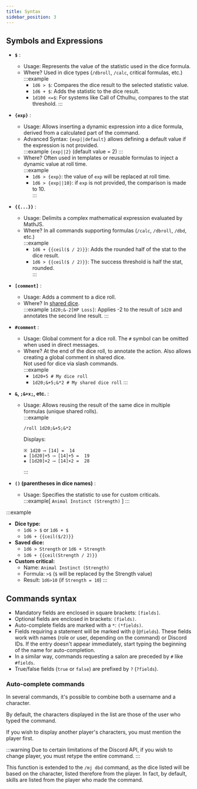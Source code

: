 ```yaml
---
title: Syntax
sidebar_position: 3
---
```


## Symbols and Expressions

- **`$`** : 
  - <CL>Usage</CL>: Represents the value of the statistic used in the dice formula.  
  - <CL>Where?</CL> Used in dice types (`/dbroll`, `/calc`, critical formulas, etc.)  
    :::example  
      - `1d6 > $`: Compares the dice result to the selected statistic value.  
      - `1d6 + $`: Adds the statistic to the dice result.  
      - `1d100 <=$`: For systems like Call of Cthulhu, compares to the stat threshold.
    :::

- **`{exp}`** :
  - <CL>Usage:</CL> Allows inserting a dynamic expression into a dice formula, derived from a calculated part of the command.  
  - <CL>Advanced Syntax:</CL> `{exp||default}` allows defining a default value if the expression is not provided.  
    :::example `{exp||2}` (default value = 2)
    :::  
  - <CL>Where?</CL> Often used in templates or reusable formulas to inject a dynamic value at roll time.  
    :::example
      - `1d6 > {exp}`: the value of `exp` will be replaced at roll time.  
      - `1d6 > {exp||10}`: if `exp` is not provided, the comparison is made to 10.  
    :::

- **`{{...}}`** :
  - <CL>Usage:</CL> Delimits a complex mathematical expression evaluated by MathJS.  
  - <CL>Where?</CL> In all commands supporting formulas (`/calc`, `/dbroll`, `/dbd`, etc.)  
    :::example  
      - `1d6 + {{ceil($ / 2)}}`: Adds the rounded half of the stat to the dice result.  
      - `1d6 > {{ceil($ / 2)}}`: The success threshold is half the stat, rounded.  
    :::

- **`[comment]`** : 
  - <CL>Usage:</CL> Adds a comment to a dice roll.  
  - <CL>Where?</CL> In [shared dice](./expression.mdx#shared-unique-rolls-reusing-results).  
    :::example `1d20;&-2[HP Loss]`: Applies -2 to the result of `1d20` and annotates the  second line result.
    :::

- **`#comment`** : 
  - <CL>Usage:</CL> Global comment for a dice roll. The `#` symbol can be omitted when used in direct messages.  
  - <CL>Where?</CL> At the end of the dice roll, to annotate the action. Also allows creating a global comment in shared dice.  
    Not used for dice via slash commands.  
    :::example
    - `1d20+5 # My dice roll`
    - `1d20;&+5;&*2 # My shared dice roll`
    :::

- **`&`, `;&+x;`, etc.** :
  - <CL>Usage:</CL> Allows reusing the result of the same dice in multiple formulas (unique shared rolls).  
    :::example
    ```
    /roll 1d20;&+5;&*2
    ```
    Displays:  
    ```
    ※ 1d20 ⟶ [14] =  14 
    ◈ [1d20]+5 ⟶ [14]+5 =  19 
    ◈ [1d20]×2 ⟶ [14]×2 =  28 
    ```
    :::

- **`()` (parentheses in dice names)** :
  - <CL>Usage:</CL> Specifies the statistic to use for custom criticals.  
    :::example[ `Animal Instinct (Strength)` ]
    :::

:::example
- **Dice type:**  
  - `1d6 > $` or `1d6 + $`  
  - `1d6 + {{ceil($/2)}}`
- **Saved dice:**  
  - `1d6 > Strength` or `1d6 + Strength`  
  - `1d6 + {{ceil(Strength / 2)}}`
- **Custom critical:**  
  - Name: `Animal Instinct (Strength)`  
  - Formula: `>$` (`$` will be replaced by the Strength value)  
  - Result: `1d6>10` (if `Strength = 10`)
:::

## Commands syntax

- Mandatory fields are enclosed in square brackets: `[fields]`.
- Optional fields are enclosed in brackets: `(fields)`.
- Auto-complete fields are marked with a `*`: `(*fields)`.
- Fields requiring a statement will be marked with `@` (`@fields`). These fields work with names (role or user, depending on the command) or Discord IDs. If the entry doesn't appear immediately, start typing the beginning of the name for auto-completion.
- In a similar way, commands requesting a salon are preceded by `#` like `#fields`.
- True/false fields (`true` or `false`) are prefixed by `?` (`?fields`).

### Auto-complete commands

In several commands, it's possible to combine both a username and a character.

By default, the characters displayed in the list are those of the user who typed the command.

If you wish to display another player's characters, you must mention the player first.

:::warning
Due to certain limitations of the Discord API, if you wish to change player, you must retype the entire command.
:::

This function is extended to the `/mj dbd` command, as the dice listed will be based on the character, listed therefore from the player. In fact, by default, skills are listed from the player who made the command.
